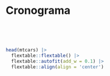 <!---BLOCK_LANDSCAPE_START--->

# Cronograma {#calendar}

<br>

<br>

```r
head(mtcars) |>
  flextable::flextable() |> 
  flextable::autofit(add_w = 0.1) |>
  flextable::align(align = 'center')
  
```

<!---BLOCK_LANDSCAPE_STOP--->